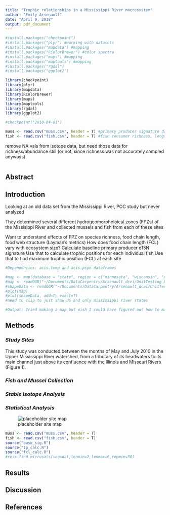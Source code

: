 ```yaml
---
title: "Trophic relationships in a Mississippi River macrosystem"
author: "Emily Arsenault"
date: "April 9, 2018"
output: pdf_document
---
```

<!--Chunk for package reproducibility-->
```r

#install.packages("checkpoint")
#install.packages("plyr") #working with datasets
#install.packages("mapdata") #mapping
#install.packages("RColorBrewer") #color spectra
#install.packages("maps") #mapping
#install.packages("maptools") #mapping
#install.packages("rgdal")
#install.packages("ggplot2")

library(checkpoint)
library(plyr)
library(mapdata)
library(RColorBrewer)
library(maps)
library(maptools)
library(rgdal)
library(ggplot2)

#checkpoint("2018-04-01")

```

<!--Chunk for importing the data-->
```r
muss <- read.csv("muss.csv", header = T) #primary producer signature data (mussels)
fish <- read.csv("fish.csv", header = T) #fish consumer richness, length, mass, and isotope data
```

<!--Chunk for cleaning up the data-->
remove NA vals from isotope data, but need those data for richness/abundance still (or not, since richness was not accurately sampled anyways)
```r

```

## **Abstract**

## **Introduction**

Looking at an old data set from the Mississippi River, POC study but never analyzed

They determined several different hydrogeomorpholoical zones (FPZs) of the Missisippi River and collected mussels and fish from each of these sites

Want to understand effects of FPZ on species richness, food chain length, food web structure (Layman's metrics)
How does food chain length (FCL) vary with ecosystem size?
  Calculate baseline primary producer d15N signature
  Use that to calculate trophic positions for each individual fish
  Use that to find maximum trophic position (FCL) at each site
  
<!--Chunk for making a map of the study sites-->
```r
#Dependencies: acis.temp and acis.pcpn dataframes

#map <- map(database = "state", region = c("minnesota", "wisconsin", "missouri", "iowa"))
#map <- readOGR("~/Documents/DataCarpentry/Arsenault_dcei/UnitTesting_HW", "cb_2016_us_state_20m")
#shapeData <- readOGR("~/Documents/DataCarpentry/Arsenault_dcei/UnitTesting_HW", "ne_50m_rivers_lake_centerlines")
#plot(map)
#plot(shapeData, add=T, exact=T)
#need to clip to just show US and only mississippi river states

#Output: Tried making a map but wish I could have figured out how to make 1 map with 2016-1950 temperature differences at each weather station
```

## **Methods**

### *Study Sites*

This study was conducted between the months of May and July 2010 in the Upper Mississippi River watershed, from a tributary of its headwaters to its main channel just above its confluence with the Illinois and Missouri Rivers (Figure 1). 

### *Fish and Mussel Collection*

### *Stable Isotope Analysis*

### *Statistical Analysis*

![placeholder site map](watershed.jpg)

```r
muss <- read.csv("muss.csv", header = T)
fish <- read.csv("fish.csv", header = T)
source("base_sig.R")
source("tp_calc.R")
source("fcl_calc.R")
#res<-find_microsats(seq=dat,lenmin=2,lenmax=6,repmin=30)
```

## **Results**

## **Discussion**

## **References**